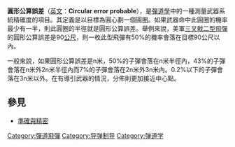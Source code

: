 {{NoteTA
|T=zh-hans:圆概率误差;zh-hk:圓機率誤差;zh-tw:圓形公算誤差;
|1=zh-hans:圆概率误差;zh-hk:圓機率誤差;zh-tw:圓形公算誤差;
}}
'''圓形公算誤差'''（[[英文|英文]]：'''Circular error probable'''），是[[彈道學|彈道學]]中的一種測量武器系統精確度的項目。其定義是以目標為圓心劃一個圓圈。如果武器命中此圓圈的機率最少有一半，則此圓圈的半徑就是圓形公算誤差。舉例來說，美軍[[三叉戟飛彈|三叉戟二型飛彈]]的圓形公算誤差是90[[公尺|公尺]]，則一枚此型飛彈有50%的機率會落在目標90公尺以內。

一般來說，如果圓形公算誤差是n米，50%的子彈會落在n米半徑內，43%的子彈會落在n米外2n米半徑內而7%的子彈會落在2n米外3n米內。0.2%以下的子彈會落在3n米以外。在有導引武器的情況，分佈則更加接近中心點。

==參見==
*[[準確與精密|準確與精密]]

{{mil-stub}}

[[Category:彈道飛彈|Category:彈道飛彈]]
[[Category:导弹制导|Category:导弹制导]]
[[Category:弹道学|Category:弹道学]]